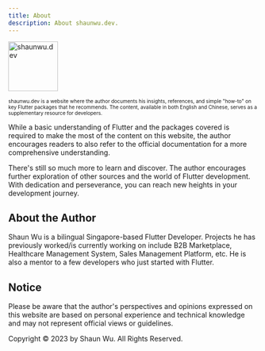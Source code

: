 ```yaml
---
title: About
description: About shaunwu.dev.
---
```

<Image
  src="/assets/symbol.png"
  alt="shaunwu.dev"
  height="100"
/>

<font size="1">shaunwu.dev is a website where the author documents his insights, references, and simple "how-to" on key Flutter packages that he recommends. The content, available in both English and Chinese, serves as a supplementary resource for developers.</font>

While a basic understanding of Flutter and the packages covered is required to make the most of the content on this website, the author encourages readers to also refer to the official documentation for a more comprehensive understanding.

There's still so much more to learn and discover. The author encourages further exploration of other sources and the world of Flutter development. With dedication and perseverance, you can reach new heights in your development journey.

## About the Author
Shaun Wu is a bilingual Singapore-based Flutter Developer. Projects he has previously worked/is currently working on include B2B Marketplace, Healthcare Management System, Sales Management Platform, etc. He is also a mentor to a few developers who just started with Flutter.

## Notice
Please be aware that the author's perspectives and opinions expressed on this website are based on personal experience and technical knowledge and may not represent official views or guidelines.

Copyright &copy; 2023 by Shaun Wu. All Rights Reserved.
